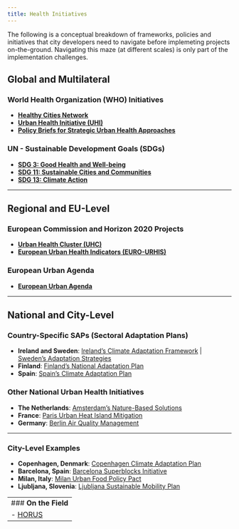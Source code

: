```yaml
---
title: Health Initiatives
---
```

The following is a conceptual breakdown of frameworks, policies and initiatives that city developers need to navigate before implemeting projects on-the-ground. Navigating this maze (at different scales) is only part of the implementation challenges. 

:::{.panel-tabset}
## **Global and Multilateral**

### **World Health Organization (WHO) Initiatives**
- [**Healthy Cities Network**](https://www.who.int/initiatives/healthy-cities)  
- [**Urban Health Initiative (UHI)**](https://www.who.int/initiatives/urban-health-initiative)  
- [**Policy Briefs for Strategic Urban Health Approaches**](https://www.who.int/teams/social-determinants-of-health/urban-health/policy-briefs)

### **UN - Sustainable Development Goals (SDGs)**
- [**SDG 3: Good Health and Well-being**](https://sdgs.un.org/goals/goal3)  
- [**SDG 11: Sustainable Cities and Communities**](https://sdgs.un.org/goals/goal11)  
- [**SDG 13: Climate Action**](https://sdgs.un.org/goals/goal13)

---

## **Regional and EU-Level**

### **European Commission and Horizon 2020 Projects**
- [**Urban Health Cluster (UHC)**](https://www.urban-health.eu)  
- [**European Urban Health Indicators (EURO-URHIS)**](https://cordis.europa.eu/project/id/223711/reporting)

### **European Urban Agenda**
- [**European Urban Agenda**](https://ec.europa.eu/futurium/en/urban-agenda)

---

## **National and City-Level**

### **Country-Specific SAPs (Sectoral Adaptation Plans)**
- **Ireland and Sweden**: [Ireland's Climate Adaptation Framework](https://www.gov.ie/en/policy-information/3e563-climate-action-and-adaptation/) | [Sweden's Adaptation Strategies](https://www.smhi.se/en/climate/swedish-national-knowledge-centre-for-climate-change-adaptation)  
- **Finland**: [Finland's National Adaptation Plan](https://ym.fi/en/adaptation-to-climate-change)  
- **Spain**: [Spain's Climate Adaptation Plan](https://www.miteco.gob.es/en/cambio-climatico/temas/impactos-vulnerabilidad-y-adaptacion)

### **Other National Urban Health Initiatives**
- **The Netherlands**: [Amsterdam’s Nature-Based Solutions](https://amsterdamcityclimate.com/nature-based-solutions/)  
- **France**: [Paris Urban Heat Island Mitigation](https://www.paris.fr/pages/paris-face-au-changement-climatique-3014)  
- **Germany**: [Berlin Air Quality Management](https://www.berlin.de/sen/uvk/en/environment/air/air-quality-plans/)

---

### **City-Level Examples**
- **Copenhagen, Denmark**: [Copenhagen Climate Adaptation Plan](https://en.klimatilpasning.dk/)  
- **Barcelona, Spain**: [Barcelona Superblocks Initiative](https://ajuntament.barcelona.cat/ecologiaurbana/en/what-we-do-and-why/public-space/superblocks)  
- **Milan, Italy**: [Milan Urban Food Policy Pact](https://www.milanurbanfoodpolicypact.org/)  
- **Ljubljana, Slovenia**: [Ljubljana Sustainable Mobility Plan](https://www.ljubljana.si/en/ljubljana-for-you/environmental-protection/)

---
### **On the Field**
- [HORUS](https://horus-urbanhealth.eu/)
---


:::